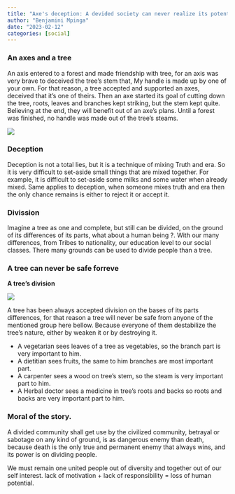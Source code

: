 ```yaml
---
title: "Axe's deception: A devided society can never realize its potential."
author: "Benjamini Mpinga"
date: "2023-02-12"
categories: [social]
---
```


### An axes and a tree

An axis entered to a forest and made friendship with tree, for an axis was very brave to deceived the tree's stem that, My handle is made up by one of your own. For that reason, a tree accepted and supported an axes, deceived that it's one of theirs. Then an axe started its goal of cutting down the tree, roots, leaves and branches kept striking, but the stem kept quite. Believing at the end, they will benefit out of an axe's plans. Until a forest was finished, no handle was made out of the tree's steams.

![](kitonga1.jpg)

### Deception

Deception is not a total lies, but it is a technique of mixing Truth and era. So it is very difficult to set-aside small things that are mixed together. For example, it is difficult to set-aside some milks and some water when already mixed. Same applies to deception, when someone mixes truth and era then the only chance remains is either to reject it or accept it.

### Divission 

Imagine a tree as one and complete, but still can be divided, on the ground of its differences of its parts, what about a human being ?. With our many differences, from Tribes to nationality, our education level to our social classes. There many grounds can be used to divide people than a tree.

### A tree can never be safe forreve

**A tree's division**

![](treedivision.jpg)

A tree has been always accepted division on the bases of its parts differences, for that reason a tree will never be safe from anyone of the mentioned group here bellow. Because everyone of them destabilize the tree's nature, either by weaken it or by destroying it.

- A vegetarian sees leaves of a tree as vegetables, so the branch part is very important to him.
- A dietitian sees fruits, the same to him branches are most important part.
- A carpenter sees a wood on tree's stem, so the steam is very important part to him.
- A Herbal doctor sees a medicine in tree's roots and backs so roots and backs are very important part to him.

### Moral of the story.

A divided community shall get use by the civilized community, betrayal or sabotage on any kind of ground, is as dangerous enemy than death, because death is the only true and permanent enemy that always wins, and its power is on dividing people.

We must remain one united people out of diversity and together out of our self interest. lack of motivation + lack of responsibility = loss of human potential.


